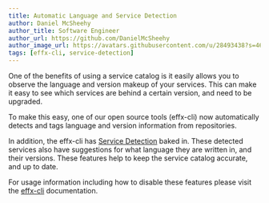 ```yaml
---
title: Automatic Language and Service Detection 
author: Daniel McSheehy
author_title: Software Engineer
author_url: https://github.com/DanielMcSheehy
author_image_url: https://avatars.githubusercontent.com/u/28493438?s=460&u=4bbd1de69b9ca85d21e45350d15db419a27072fc&v=4
tags: [effx-cli, service-detection]
---
```


One of the benefits of using a service catalog is it easily allows you to observe the language and version makeup of your services. 
This can make it easy to see which services are behind a certain version, and need to be upgraded. 

To make this easy, one of our open source tools (effx-cli) now automatically detects and tags language and version information from repositories.

In addition, the effx-cli has [Service Detection](https://effx.com/help/releases/2021/02/24/detected-services) baked in. These detected services also have suggestions 
for what language they are written in, and their versions. These features help to keep the service catalog accurate, and up to date. 

For usage information including how to disable these features please visit the [effx-cli](https://github.com/effxhq/effx-cli) documentation.
